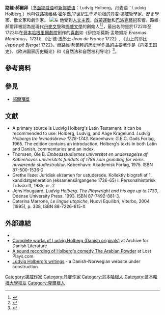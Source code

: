 {{NoteTA|zh-hans:霍尔贝尔;zh-hant:郝爾拜|zh-hans:卢兹维;zh-hant:路維
}}

'''路維·郝爾拜'''（[[書面挪威語|书面挪威语]]和[[新挪威語|新挪威语]]：Ludvig Holberg，丹麦语：Ludvig Holberg,{{Bd|1684年|12月3日|1754年|1月28日}}）也叫做路德维格·霍尔堡,17世紀生于[[卑爾根|卑尔根]]的[[丹麥-挪威|丹麦·挪威]]哲學家、歷史學家、散文家和劇作家。
[[File:Ludvig_Holberg.jpg|左]]
他受到[[人文主義|人文主義]]，[[啟蒙運動|啟蒙運動]]和[[巴洛克藝術|巴洛克藝術]]影響。路維·郝爾拜被認為是現代[[丹麥文學|丹麥文學]]和[[挪威文學|挪威文學]]的創始人<ref>{{cite web|url=http://www.adl.dk/adl_pub/fportraet/cv/ShowFpItem.xsql?nnoc=&ff_id=5&p_fpkat_id=indl|title=Ludvig Holberg - Forfatterportræt|accessdate=2006-09-02|last=Andersen|first=Jens Kr.|publisher=Arkiv for Dansk Litteratur|language=da|deadurl=yes|archiveurl=https://web.archive.org/web/20070804201138/http://www.adl.dk/adl_pub/fportraet/cv/ShowFpItem.xsql?ff_id=5&p_fpkat_id=indl&nnoc=|archivedate=2007-08-04}}</ref><ref>{{cite book|last=Brandes|first=Georg|authorlink=Georg Brandes|title=Ludvig Holberg - et festskrift|year=1884|publisher=Gyldendalske boghandels forlag|location=Copenhagen|language=da|pages=1}}</ref>，最出名的是於1722年至1723年在[[哥本哈根|哥本哈根]][[里爾劇院|里爾劇院]]創作的[[喜劇|喜劇]]如《伊拉斯莫斯·孟塔努斯 ''Erasmus Montanus，''1731''》'', 《让·德·法郎士 ''Jean de France'' 1722》, 《山上的耶比 ''Jeppe på Bjerget'' 1722》。而路維·郝爾拜的历史学作品的主要著作是《丹麦王国史》、《欧洲国家历史概论》和《自然法和自然权利导论》<ref>{{Cite book|title=北欧文学论|last=石琴娥|publisher=Beijing Book Co. Inc.|year=2015|isbn=7552008253|pages=302}}</ref>。

==參考資料==
{{reflist}}

==參見==
*[[郝爾拜獎|郝爾拜獎]]

==文獻==
* A primary source is Ludvig Holberg's Latin Testament. It can be recommended to use: Holberg, Ludvig, and Aage Kragelund. ''Ludvig Holbergs tre levnedsbreve 1728-1743''. København: G.E.C. Gads Forlag, 1965. The edition contains an introduction, Holberg's texts in both Latin and Danish, commentaries and an index.
* Thomsen, Ole B. ''Embedsstudiernes universitet en undersøgelse af Københavns universitets fundats af 1788 som grundlag for vores nuværende studiestruktur''. København: Akademisk Forlag, 1975. ISBN 87-500-1536-2
* Grethe Ilsøe: Juridisk eksamen for ustuderede. Kollektiv biografi af 1. kandidatgeneration (eksamensårgangene 1736-65) i: Personalhistorisk Tidsskrift, 1985, nr. 2
* Jens Hougaard, ''Ludvig Holberg. The Playwright and his age up to 1730'', Odense University Press. 1993. ISBN 87-7492-881-3.
*Caterina Marrone, ''Le lingue utopiche'', Nuovi Equilibri, Viterbo, 2004 [1995], p. 338, ISBN 88-7226-815-X

==外部連結==
{{commons|Ludvig Holberg|Ludvig Holberg}}
* {{gutenberg author|id=Ludvig+Holberg | name=Ludvig Holberg}}
* [https://web.archive.org/web/20090323214952/http://adl.dk/adl_pub/forfatter/e_forfatter/e_forfatter.xsql?nnoc=adl_pub&ff_id=5 Complete works of Ludvig Holberg (Danish originals)] at Archive for Danish Literature
* [https://web.archive.org/web/20190721224627/http://lostplays.com/play/the-arabian-powder A sound recording of Holberg's comedy The Arabian Powder] at Lost Plays.com
* [http://holbergsskrifter.dk Ludvig Holberg's writings] {{Wayback|url=http://holbergsskrifter.dk/ |date=20120311201520 }} - a Danish-Norwegian website under construction

{{Authority control}}
{{DEFAULTSORT:Holberg, Ludvig}}
[[Category:挪威作家|Category:挪威作家]]
[[Category:丹麥作家|Category:丹麥作家]]
[[Category:哥本哈根人|Category:哥本哈根人]]
[[Category:哥本哈根大學校友|Category:哥本哈根大學校友]]
[[Category:卑爾根人|Category:卑爾根人]]